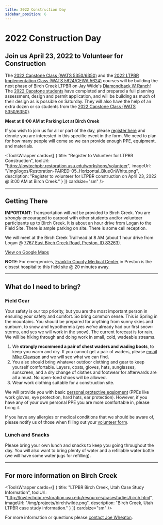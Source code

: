 ```yaml
---
title: 2022 Construction Day
sidebar_position: 6
---
```


# 2022 Construction Day

## Join us April 23, 2022 to Volunteer for Construction

The [2022 Capstone Class (WATS 5350/6350)](/Syllabus/2022_Spring) and the [2022 LTPBR Implementation Class (WATS 5624/CEWA 5624)](https://lowtechpbr.restoration.usu.edu/workshops/2022/USU/WATS-5624/) courses will be building the next phase of Birch Creek LTPBR on Jay Wilde's [Diamondback W Ranch](http://lowtechpbr.restoration.usu.edu/resources/casestudies/birch.html)! The [2022 Capstone students](/Syllabus/2022_Spring) have completed and prepared a full planning assessment, design and permit application, and will be building as much of their design as is possible on Saturday. They will also have the help of an extra dozen or so students from the [2022 Capstone Class (WATS 5350/6350)](/Syllabus/2022_Spring).

**Meet at 8:00 AM at Parking Lot at Birch Creek**

If you wish to join us for all or part of the day, please [register here](https://lowtechpbr.restoration.usu.edu/workshops/volunteer) and denote you are interested in this specific event in the form. We need to plan for how many people will come so we can provide enough PPE, equipment, and materials.

<ToolsWrapper
  cards={[
    {
      title: "Register to Volunteer for LTPBR Construction",
      toolUrl: "https://lowtechpbr.restoration.usu.edu/workshops/volunteer",
      imageUrl: "/img/logos/Restoration-PAIRED-05_Horizontal_BlueOnWhite.png",
      description: "Register to volunteer for LTPBR construction on April 23, 2022 @ 8:00 AM at Birch Creek."
    }
  ]}
  cardsize="sm"
/>

---

## Getting There

**IMPORTANT**: Transportation will *not* be provided to Birch Creek. You are *strongly* encouraged to carpool with other students and/or volunteer participants up to Birch Creek. It is about an hour drive from Logan to the Field Site. There is ample parking on site. There is some cell reception.

We will meet at the Birch Creek Trailhead at 8 AM (about 1 hour drive from Logan @ [7767 East Birch Creek Road, Preston, ID 83263](https://goo.gl/maps/BWc2nGndi6Fs1paZ6)).

[View on Google Maps](https://goo.gl/maps/BWc2nGndi6Fs1paZ6)

**NOTE**: For emergencies, [Franklin County Medical Center](https://goo.gl/maps/JwSKpEargiSLRPMA6) in Preston is the closest hospital to this field site @ 20 minutes away.

---

## What do I need to bring?

### Field Gear

Your safety is our top priority, but you are the most important person in ensuring your safety and comfort. So bring common sense. This is Spring in the mountains. You should be prepared for anything from sunny skies and sunburn, to snow and hypothermia (yes we've already had our first snow-storms, and yes we will work in the snow). The current forecast is for rain. We will be hiking through and doing work in small, cold, wadeable streams.

1. We **strongly recommend a pair of chest waders and wading boots**, to keep you warm and dry. If you cannot get a pair of waders, please [email Mike Clawson](mailto:MikeClawson3@gmail.com) and we will see what we can find.
2. You also should bring whatever outdoor clothing and gear to keep yourself comfortable. Layers, coats, gloves, hats, sunglasses, sunscreen, and a dry change of clothes and footwear for afterwards are all a must. No open-toed shoes will be allowed.
3. Wear work clothing suitable for a construction site.

We will provide you with basic [personal protective equipment](https://lowtechpbr.restoration.usu.edu/workshops/2020/SGI/Modules/module5#d-logistics-equipment--safety) (PPEs like work gloves, eye protection, hard hats, ear protection). However, if you have any of your own personal PPE you are more comfortable in, please bring it.

If you have any allergies or medical conditions that we should be aware of, please notify us of those when filling out your [volunteer form](https://lowtechpbr.restoration.usu.edu/workshops/volunteer).

### Lunch and Snacks

Please bring your own lunch and snacks to keep you going throughout the day. You will also want to bring plenty of water and a refillable water bottle (we will have some water jugs for refilling).

---

## For more information on Birch Creek

<ToolsWrapper
  cards={[
    {
      title: "LTPBR Birch Creek, Utah Case Study Information",
      toolUrl: "http://lowtechpbr.restoration.usu.edu/resources/casestudies/birch.html",
      imageUrl: "/img/projects/birch/wilde.png",
      description: "Birch Creek, Utah LTPBR case study information."
    }
  ]}
  cardsize="sm"
/>

For more information or questions please [contact Joe Wheaton](http://joewheaton.org).